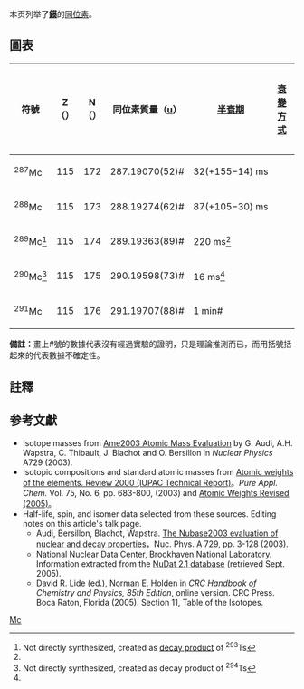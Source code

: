 {{infobox element isotopes
|infobox_name=moscovium
|symbol=Mc
|name=鏌
|isotopes=
{{infobox element isotopes/isotopes decays | mn=290 | sym=Mc | na=[[synthetic_radioisotope|syn]] | hl=0.8 <sub>[[秒|秒]]</sub> | halflife_ref=<ref name=e117/> | dm={{衰變|α}} | de=9.95 | pn=286 | ps=Nh}}
{{infobox element isotopes/isotopes decays | mn=289 | sym=Mc | na=syn | hl=0.3 <sub>[[秒|秒]]</sub> | halflife_ref=<ref name=e117>{{cite journal|last1=Oganessian |first1=Yuri Ts.|last2=Abdullin |first2=F. Sh.|last3=Bailey |first3=P. D.|last4=Benker |first4=D. E.|last5=Bennett |first5=M. E.|last6=Dmitriev |first6=S. N.|last7=Ezold |first7= J. G.|last8=Hamilton |first8= J. H.|last9=Henderson |first9= R. A. <!--| first10=M. G. |last10=Itkis | first11=Yuri V. |last11=Lobanov | first12=A. N. |last12=Mezentsev | first13=K. J. |last13=Moody | first14=S. L. |last14=Nelson | first15=A. N. |last15=Polyakov | first16=C. E. |last16=Porter | first17=A. V. |last17=Ramayya | first18=F. D. |last18=Riley | first19=J. B.|last19=Roberto | first20=M. A. |last20=Ryabinin | first21=K. P. |last21=Rykaczewski | first22=R. N. |last22=Sagaidak | first23=D. A. |last23=Shaughnessy | first24=I. V. |last24=Shirokovsky | first25=M. A. |last25=Stoyer | first26=V. G. |last26=Subbotin | first27=R. |last27=Sudowe | first28=A. M. |last28=Sukhov | first29=Yu. S. |last29=Tsyganov | first30=Vladimir K. |last30=Utyonkov | first31=A. A. |last31=Voinov | first32=G. K. |last32=Vostokin | first33=P. A. |last33=Wilk -->|title=Synthesis of a New Element with Atomic Number ''Z''=117 |date=2010-04-09 |journal=Physical Review Letters |publisher=American Physical Society |volume=104 <!--|issue=14 -->|number=142502 |doi=10.1103/PhysRevLett.104.142502 |pmid=20481935 |bibcode=2010PhRvL.104n2502O |url=https://www.researchgate.net/publication/44610795_Synthesis_of_a_new_element_with_atomic_number_Z__117 |displayauthors=3 }}</ref> | dm={{衰變|α}} | de=10.31 | pn=285 | ps=Nh}}
{{infobox element isotopes/isotopes decays | mn=288 | sym=Mc | na=syn | hl=0.2 <sub>[[秒|秒]]</sub> | dm={{衰變|α}} | de=10.46 | pn=284 | ps=Nh}}
{{infobox element isotopes/isotopes decays | mn=287 | sym=Mc | na=syn | hl=40 <sub>[[毫秒|毫秒]]</sub> | dm={{衰變|α}} | de=10.59 | pn=283 | ps=Nh}}

|isotopes table footnote=※同位素依半衰期長度排序
|standard atomic weight=
|conventional atomic weight=
|standard atomic weight ref=
}}
本页列举了'''[[鏌|鏌]]'''的[[同位素|同位素]]。

== 圖表 ==
{| class="wikitable" style="font-size:95%; white-space:nowrap"
! 符號
! Z（{{Subatomic particle|link=yes|Proton}}）
! N（{{Subatomic particle|link=yes|Neutron}}）
! 同位素質量（[[原子質量單位|u]]）
! [[半衰期|半衰期]]
! [[衰變方式|衰變<br>方式]]
! [[衰变产物|衰變<br>產物]]
! [[原子核|原子核]]<br />[[自旋|自旋]]
|-
| <sup>287</sup>Mc
| style="text-align:right" | 115
| style="text-align:right" | 172
| 287.19070(52)#
| 32(+155−14) ms
| {{衰變|α}}
| <sup>283</sup>Nh
|
|-
| <sup>288</sup>Mc
| style="text-align:right" | 115
| style="text-align:right" | 173
| 288.19274(62)#
| 87(+105−30) ms
| {{衰變|α}}
| <sup>284</sup>Nh
|
|-
| <sup>289</sup>Mc<ref group="n">Not directly synthesized, created as [[decay_product|decay product]] of <sup>293</sup>Ts</ref>
| style="text-align:right" | 115
| style="text-align:right" | 174
| 289.19363(89)#
| 220 ms<ref name=e117/>
| {{衰變|α}}
| <sup>285</sup>Nh
|
|-
| <sup>290</sup>Mc<ref group="n">Not directly synthesized, created as decay product of <sup>294</sup>Ts</ref>
| style="text-align:right" | 115
| style="text-align:right" | 175
| 290.19598(73)#
| 16 ms<ref name=e117/>
| {{衰變|α}}
| <sup>286</sup>Nh
|
|-
| <sup>291</sup>Mc
| style="text-align:right" | 115
| style="text-align:right" | 176
| 291.19707(88)#
| 1 min#
| {{衰變|α}}
| <sup>287</sup>Nh
|
|}

'''備註：'''畫上#號的數據代表沒有經過實驗的證明，只是理論推測而已，而用括號括起來的代表數據不確定性。
{{Isotope box | 這一個= 镆的同位素 | 前一個= 鈇的同位素 |下一個= 鉝的同位素 }}

== 註釋 ==
<references group="n"/>
== 参考文獻 ==
{{Reflist}}
* Isotope masses from [https://web.archive.org/web/20080923134436/http://www.nndc.bnl.gov/amdc/index.html Ame2003 Atomic Mass Evaluation] by G. Audi, A.H. Wapstra, C. Thibault, J. Blachot and O. Bersillon in ''Nuclear Physics'' A729 (2003).
* Isotopic compositions and standard atomic masses from [http://www.iupac.org/publications/pac/2003/7506/7506x0683.html Atomic weights of the elements. Review 2000 (IUPAC Technical Report)]。''Pure Appl. Chem.'' Vol. 75, No. 6, pp. 683-800, (2003) and [http://www.iupac.org/news/archives/2005/atomic-weights_revised05.html Atomic Weights Revised (2005)]。
* Half-life, spin, and isomer data selected from these sources. Editing notes on this article's talk page.
** Audi, Bersillon, Blachot, Wapstra. [http://amdc.in2p3.fr/web/nubase_en.html The Nubase2003 evaluation of nuclear and decay properties]，Nuc. Phys. A 729, pp. 3-128 (2003).
** National Nuclear Data Center, Brookhaven National Laboratory. Information extracted from the [http://www.nndc.bnl.gov/nudat2/ NuDat 2.1 database] (retrieved Sept. 2005).
** David R. Lide (ed.), Norman E. Holden in ''CRC Handbook of Chemistry and Physics, 85th Edition'', online version. CRC Press. Boca Raton, Florida (2005). Section 11, Table of the Isotopes.
{{Isotope nav}}
[[Category:各元素同位素列表|Mc]]